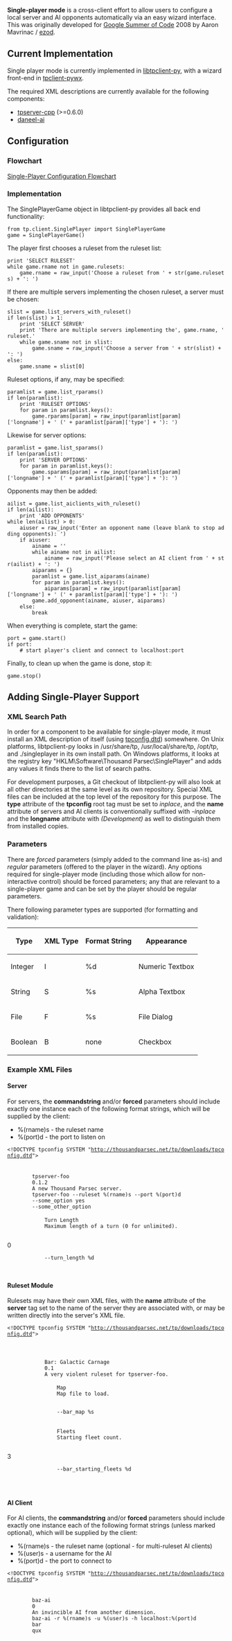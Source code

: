 '''Single-player mode''' is a cross-client effort to allow users to configure a local server and AI opponents automatically via an easy wizard interface. This was originally developed for [[Google Summer of Code]] 2008 by Aaron Mavrinac / [[User:Ezod|ezod]].

==Current Implementation==

Single player mode is currently implemented in [[libtpclient-py]], with a wizard front-end in [[tpclient-pywx]].

The required XML descriptions are currently available for the following components:

* [[tpserver-cpp]] (>=0.6.0)
* [[daneel-ai]]

==Configuration==

===Flowchart===

[[images/SinglePlayerFC.png|Single-Player Configuration Flowchart]]

===Implementation===

The SinglePlayerGame object in libtpclient-py provides all back end functionality:

 from tp.client.SinglePlayer import SinglePlayerGame
 game = SinglePlayerGame()

The player first chooses a ruleset from the ruleset list:

 print 'SELECT RULESET'
 while game.rname not in game.rulesets:
     game.rname = raw_input('Choose a ruleset from ' + str(game.rulesets) + ': ')

If there are multiple servers implementing the chosen ruleset, a server must be chosen:

 slist = game.list_servers_with_ruleset()
 if len(slist) > 1:
     print 'SELECT SERVER'
     print 'There are multiple servers implementing the', game.rname, 'ruleset.'
     while game.sname not in slist:
         game.sname = raw_input('Choose a server from ' + str(slist) + ': ')
 else:
     game.sname = slist[0]

Ruleset options, if any, may be specified:

 paramlist = game.list_rparams()
 if len(paramlist):
     print 'RULESET OPTIONS'
     for param in paramlist.keys():
         game.rparams[param] = raw_input(paramlist[param]['longname'] + ' (' + paramlist[param]['type'] + '): ')

Likewise for server options:

 paramlist = game.list_sparams()
 if len(paramlist):
     print 'SERVER OPTIONS'
     for param in paramlist.keys():
         game.sparams[param] = raw_input(paramlist[param]['longname'] + ' (' + paramlist[param]['type'] + '): ')

Opponents may then be added:

 ailist = game.list_aiclients_with_ruleset()
 if len(ailist):
     print 'ADD OPPONENTS'
 while len(ailist) > 0:
     aiuser = raw_input('Enter an opponent name (leave blank to stop adding opponents): ')
     if aiuser:
         ainame = ''
         while ainame not in ailist:
             ainame = raw_input('Please select an AI client from ' + str(ailist) + ': ')
         aiparams = {}
         paramlist = game.list_aiparams(ainame)
         for param in paramlist.keys():
             aiparams[param] = raw_input(paramlist[param]['longname'] + ' (' + paramlist[param]['type'] + '): ')
         game.add_opponent(ainame, aiuser, aiparams)
     else:
         break

When everything is complete, start the game:

 port = game.start()
 if port:
     # start player's client and connect to localhost:port

Finally, to clean up when the game is done, stop it:

 game.stop()

==Adding Single-Player Support==

===XML Search Path===

In order for a component to be available for single-player mode, it must install an XML description of itself (using [http://thousandparsec.net/tp/downloads/tpconfig.dtd tpconfig.dtd]) somewhere. On Unix platforms, libtpclient-py looks in /usr/share/tp, /usr/local/share/tp, /opt/tp, and ./singleplayer in its own install path. On Windows platforms, it looks at the registry key "HKLM\Software\Thousand Parsec\SinglePlayer" and adds any values it finds there to the list of search paths.

For development purposes, a Git checkout of libtpclient-py will also look at all other directories at the same level as its own repository. Special XML files can be included at the top level of the repository for this purpose. The '''type''' attribute of the '''tpconfig''' root tag must be set to ''inplace'', and the '''name''' attribute of servers and AI clients is conventionally suffixed with ''-inplace'' and the '''longname''' attribute with ''(Development)'' as well to distinguish them from installed copies.

===Parameters===

There are ''forced'' parameters (simply added to the command line as-is) and ''regular'' parameters (offered to the player in the wizard). Any options required for single-player mode (including those which allow for non-interactive control) should be forced parameters; any that are relevant to a single-player game and can be set by the player should be regular parameters.

There following parameter types are supported (for formatting and validation):

{| class="wikitable"
|-
! Type
! XML Type
! Format String
! Appearance
|-
| Integer
| I
| %d
| Numeric Textbox
|-
| String
| S
| %s
| Alpha Textbox
|-
| File 
| F
| %s
| File Dialog
|-
| Boolean
| B
| none
| Checkbox
|}


===Example XML Files===

====Server====

For servers, the '''commandstring''' and/or '''forced''' parameters should include exactly one instance each of the following format strings, which will be supplied by the client:

* %(rname)s - the ruleset name
* %(port)d - the port to listen on

 <?xml version="1.0"?>
 <!DOCTYPE tpconfig SYSTEM "http://thousandparsec.net/tp/downloads/tpconfig.dtd">
 <tpconfig type="installed">
     <server name="tpserver-foo">
         <longname>tpserver-foo</longname>
         <version>0.1.2</version>
         <description>A new Thousand Parsec server.</description>
         <commandstring>tpserver-foo --ruleset %(rname)s --port %(port)d</commandstring>
         <forced>--some_option yes</forced>
         <forced>--some_other_option</forced>
         <parameter name="turnlength" type="I">
             <longname>Turn Length</longname>
             <description>Maximum length of a turn (0 for unlimited).</description>
             <default>0</default>
             <commandstring>--turn_length %d</commandstring>
         </parameter>
     </server>
 </tpconfig>

====Ruleset Module====

Rulesets may have their own XML files, with the '''name''' attribute of the '''server''' tag set to the name of the server they are associated with, or may be written directly into the server's XML file.

 <?xml version="1.0"?>
 <!DOCTYPE tpconfig SYSTEM "http://thousandparsec.net/tp/downloads/tpconfig.dtd">
 <tpconfig type="installed">
     <server name="tpserver-foo">
         <ruleset name="bar">
             <longname>Bar: Galactic Carnage</longname>
             <version>0.1</version>
             <description>A very violent ruleset for tpserver-foo.</description>
             <parameter name="map" type="F">
                 <longname>Map</longname>
                 <description>Map file to load.</description>
                 <default/>
                 <commandstring>--bar_map %s</commandstring>
             </parameter>
             <parameter name="fleets" type="I">
                 <longname>Fleets</longname>
                 <description>Starting fleet count.</description>
                 <default>3</default>
                 <commandstring>--bar_starting_fleets %d</commandstring>
             </parameter>
         </ruleset>
     </server>
 </tpconfig>

====AI Client====

For AI clients, the '''commandstring''' and/or '''forced''' parameters should include exactly one instance each of the following format strings (unless marked optional), which will be supplied by the client:

* %(rname)s - the ruleset name (optional - for multi-ruleset AI clients)
* %(user)s - a username for the AI
* %(port)d - the port to connect to

 <?xml version="1.0"?>
 <!DOCTYPE tpconfig SYSTEM "http://thousandparsec.net/tp/downloads/tpconfig.dtd">
 <tpconfig type="installed">
     <aiclient name="baz-ai">
         <longname>baz-ai</longname>
         <version>0</version>
         <description>An invincible AI from another dimension.</description>
         <commandstring>baz-ai -r %(rname)s -u %(user)s -h localhost:%(port)d</commandstring>
         <rules>bar</rules>
         <rules>qux</rules>
     </aiclient>
 </tpconfig>
